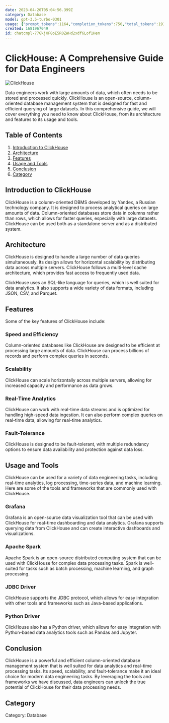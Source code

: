 ```yaml
---
date: 2023-04-20T05:04:56.399Z
category: Database
model: gpt-3.5-turbo-0301
usage: {"prompt_tokens":1164,"completion_tokens":750,"total_tokens":1914}
created: 1681967049
id: chatcmpl-77GkjXF8oE5R0ZWHd2xdf6Lof1Hem
---
```


# ClickHouse: A Comprehensive Guide for Data Engineers

![ClickHouse](https://i.imgur.com/DWJ9QJq.png)

Data engineers work with large amounts of data, which often needs to be stored and processed quickly. ClickHouse is an open-source, column-oriented database management system that is designed for fast and efficient querying of large datasets. In this comprehensive guide, we will cover everything you need to know about ClickHouse, from its architecture and features to its usage and tools.

## Table of Contents

1. [Introduction to ClickHouse](#introduction-to-clickhouse)
2. [Architecture](#architecture)
3. [Features](#features)
4. [Usage and Tools](#usage-and-tools)
5. [Conclusion](#conclusion)
6. [Category](#category)

## Introduction to ClickHouse

ClickHouse is a column-oriented DBMS developed by Yandex, a Russian technology company. It is designed to process analytical queries on large amounts of data. Column-oriented databases store data in columns rather than rows, which allows for faster queries, especially with large datasets. ClickHouse can be used both as a standalone server and as a distributed system.

## Architecture

ClickHouse is designed to handle a large number of data queries simultaneously. Its design allows for horizontal scalability by distributing data across multiple servers. ClickHouse follows a multi-level cache architecture, which provides fast access to frequently used data.

ClickHouse uses an SQL-like language for queries, which is well suited for data analytics. It also supports a wide variety of data formats, including JSON, CSV, and Parquet.

## Features

Some of the key features of ClickHouse include:

### Speed and Efficiency

Column-oriented databases like ClickHouse are designed to be efficient at processing large amounts of data. ClickHouse can process billions of records and perform complex queries in seconds.

### Scalability

ClickHouse can scale horizontally across multiple servers, allowing for increased capacity and performance as data grows.

### Real-Time Analytics

ClickHouse can work with real-time data streams and is optimized for handling high-speed data ingestion. It can also perform complex queries on real-time data, allowing for real-time analytics.

### Fault-Tolerance

ClickHouse is designed to be fault-tolerant, with multiple redundancy options to ensure data availability and protection against data loss.

## Usage and Tools

ClickHouse can be used for a variety of data engineering tasks, including real-time analytics, log processing, time-series data, and machine learning. Here are some of the tools and frameworks that are commonly used with ClickHouse.

### Grafana

Grafana is an open-source data visualization tool that can be used with ClickHouse for real-time dashboarding and data analytics. Grafana supports querying data from ClickHouse and can create interactive dashboards and visualizations.

### Apache Spark

Apache Spark is an open-source distributed computing system that can be used with ClickHouse for complex data processing tasks. Spark is well-suited for tasks such as batch processing, machine learning, and graph processing.

### JDBC Driver

ClickHouse supports the JDBC protocol, which allows for easy integration with other tools and frameworks such as Java-based applications.

### Python Driver

ClickHouse also has a Python driver, which allows for easy integration with Python-based data analytics tools such as Pandas and Jupyter.

## Conclusion

ClickHouse is a powerful and efficient column-oriented database management system that is well suited for data analytics and real-time processing tasks. Its speed, scalability, and fault-tolerance make it an ideal choice for modern data engineering tasks. By leveraging the tools and frameworks we have discussed, data engineers can unlock the true potential of ClickHouse for their data processing needs.

## Category

Category: Database